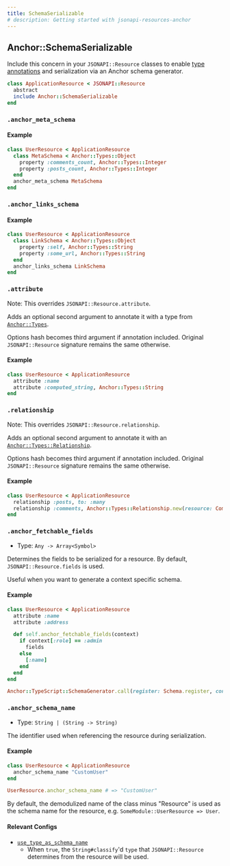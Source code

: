 ```yaml
---
title: SchemaSerializable
# description: Getting started with jsonapi-resources-anchor
---
```



## Anchor::SchemaSerializable

Include this concern in your `JSONAPI::Resource` classes to enable [type annotations](../Features/type_annotation) and serialization via an Anchor schema generator.

```ruby
class ApplicationResource < JSONAPI::Resource
  abstract
  include Anchor::SchemaSerializable
end
```

### `.anchor_meta_schema`

#### Example

```ruby
class UserResource < ApplicationResource
  class MetaSchema < Anchor::Types::Object
    property :comments_count, Anchor::Types::Integer
    property :posts_count, Anchor::Types::Integer
  end
  anchor_meta_schema MetaSchema
end
```

### `.anchor_links_schema`

#### Example

```ruby
class UserResource < ApplicationResource
  class LinkSchema < Anchor::Types::Object
    property :self, Anchor::Types::String
    property :some_url, Anchor::Types::String
  end
  anchor_links_schema LinkSchema
end
```

### `.attribute`

<Callout>Note: This overrides `JSONAPI::Resource.attribute`.</Callout>

Adds an optional second argument to annotate it with a type from [`Anchor::Types`](../API/types).

Options hash becomes third argument if annotation included. Original `JSONAPI::Resource` signature remains the same otherwise.

#### Example

```ruby
class UserResource < ApplicationResource
  attribute :name
  attribute :computed_string, Anchor::Types::String
end
```

### `.relationship`

<Callout>Note: This overrides `JSONAPI::Resource.relationship`.</Callout>

Adds an optional second argument to annotate it with an
[`Anchor::Types::Relationship`](../API/types#anchortypesrelationship).

Options hash becomes third argument if annotation included. Original `JSONAPI::Resource` signature remains the same otherwise.

#### Example

```ruby
class UserResource < ApplicationResource
  relationship :posts, to: :many
  relationship :comments, Anchor::Types::Relationship.new(resource: CommentResource), to: :many
end
```

### `.anchor_fetchable_fields`

- Type: `Any -> Array<Symbol>`

Determines the fields to be serialized for a resource. By default, `JSONAPI::Resource.fields` is used.

Useful when you want to generate a context specific schema.

#### Example

```ruby
class UserResource < ApplicationResource
  attribute :name
  attribute :address

  def self.anchor_fetchable_fields(context)
    if context[:role] == :admin
      fields
    else
      [:name]
    end
  end
end

Anchor::TypeScript::SchemaGenerator.call(register: Schema.register, context: { role: :admin })
```

### `.anchor_schema_name`

- Type: `String | (String -> String)`

The identifier used when referencing the resource during serialization.

#### Example

```ruby
class UserResource < ApplicationResource
  anchor_schema_name "CustomUser"
end

UserResource.anchor_schema_name # => "CustomUser"
```

By default, the demodulized name of the class minus "Resource" is used as the schema name for the resource, e.g. `SomeModule::UserResource => User`.

#### Relevant Configs

- [`use_type_as_schema_name`](../API/configuration#use_type_as_schema_name)
  - When `true`, the `String#classify`'d `type` that `JSONAPI::Resource` determines from the resource will be used.
